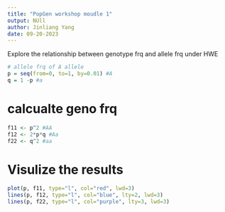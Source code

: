 ```yaml
---
title: "PopGen workshop moudle 1"
output: NUll
author: Jinliang Yang
date: 09-20-2023
---
```


Explore the relationship between genotype frq and allele frq under HWE

```r
# allele frq of A allele
p = seq(from=0, to=1, by=0.01) #A
q = 1 -p #a
```

# calcualte geno frq

```r
f11 <- p^2 #AA
f12 <- 2*p*q #Aa
f22 <- q^2 #aa
```

# Visulize the results

```r
plot(p, f11, type="l", col="red", lwd=3)
lines(p, f12, type="l", col="blue", lty=2, lwd=3)
lines(p, f22, type="l", col="purple", lty=3, lwd=3)
```

